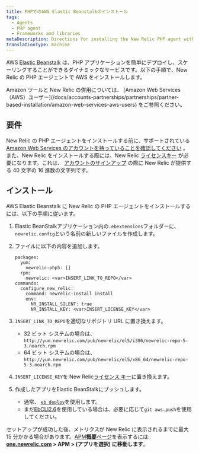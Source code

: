 ```yaml
---
title: PHPでのAWS Elastic Beanstalkのインストール
tags:
  - Agents
  - PHP agent
  - Frameworks and libraries
metaDescription: Directions for installing the New Relic PHP agent with Elastic Beanstalk.
translationType: machine
---
```


AWS [Elastic Beanstalk](https://aws.amazon.com/elasticbeanstalk) は、PHP アプリケーションを簡単にデプロイし、スケーリングすることができるダイナミックなサービスです。以下の手順で、New Relic の PHP エージェントで AWS をインストールします。

<Callout variant="tip">
  Amazon ツールと New Relic の併用については、 [Amazon Web Services（AWS）ユーザー](/docs/accounts-partnerships/partnerships/partner-based-installation/amazon-web-services-aws-users) をご参照ください。
</Callout>

## 要件

New Relic の PHP エージェントをインストールする前に、サポートされている [Amazon Web Services のアカウントを持っていることを確認してください](http://aws.amazon.com/elasticbeanstalk/ "リンクが新しいウィンドウで開きます") 。また、New Relic をインストールする際には、New Relic [ライセンスキー](/docs/apis/intro-apis/new-relic-api-keys/#ingest-license-key) が必要になります。これは、 [アカウントのサインアップ](http://newrelic.com/signup "リンクが新しいウィンドウで開きます") の際に New Relic が提供する 40 文字の 16 進数の文字列です。

## インストール

AWS Elastic Beanstalk に New Relic の PHP エージェントをインストールするには、以下の手順に従います。

1. Elastic BeanStalkアプリケーション内の`.ebextensions`フォルダーに、 `newrelic.config`という名前の新しいファイルを作成します。

2. ファイルに以下の内容を追加します。

   ```
   packages:
     yum:
       newrelic-php5: []
     rpm:
       newrelic: <var>INSERT_LINK_TO_REPO</var>
   commands:
     configure_new_relic:
       command: newrelic-install install
       env:
         NR_INSTALL_SILENT: true
         NR_INSTALL_KEY: <var>INSERT_LICENSE_KEY</var>
   ```

3. `INSERT_LINK_TO_REPO`を適切なリポジトリ URL に置き換えます。

   * 32 ビット システムの場合は、 `http://yum.newrelic.com/pub/newrelic/el5/i386/newrelic-repo-5-3.noarch.rpm`
   * 64 ビット システムの場合は、 `http://yum.newrelic.com/pub/newrelic/el5/x86_64/newrelic-repo-5-3.noarch.rpm`

4. `INSERT_LICENSE_KEY`を New Relic[ライセンス キー](/docs/apis/intro-apis/new-relic-api-keys/#ingest-license-key)に置き換えます。

5. 作成したアプリをElastic BeanStalkにプッシュします。

   * 通常、 [`eb deploy`](http://docs.aws.amazon.com/elasticbeanstalk/latest/dg/eb3-deploy.html)を使用します。
   * まだ[EbCLI2.6](http://docs.aws.amazon.com/elasticbeanstalk/latest/dg/eb-cli.html)を使用している場合は、必要に応じて`git aws.push`を使用してください。

セットアップが成功した後、メトリクスが New Relic に表示されるまでに最大 15 分かかる場合があります。[APM**概要**ページ](/docs/apm/applications-menu/monitoring/applications-overview-dashboard)を表示するには: **[one.newrelic.com](https://one.newrelic.com/all-capabilities) > APM > (アプリを選択) に移動します**。